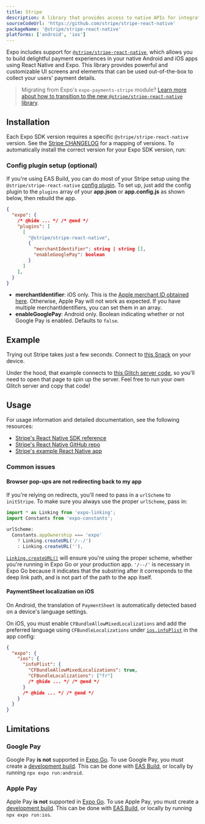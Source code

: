 ```yaml
---
title: Stripe
description: A library that provides access to native APIs for integrating Stripe payments.
sourceCodeUrl: 'https://github.com/stripe/stripe-react-native'
packageName: '@stripe/stripe-react-native'
platforms: ['android', 'ios']
---
```



Expo includes support for [`@stripe/stripe-react-native`](https://github.com/stripe/stripe-react-native), which allows you to build delightful payment experiences in your native Android and iOS apps using React Native and Expo. This library provides powerful and customizable UI screens and elements that can be used out-of-the-box to collect your users' payment details.

> Migrating from Expo's `expo-payments-stripe` module? [Learn more about how to transition to the new `@stripe/stripe-react-native` library](https://github.com/expo/fyi/blob/main/payments-migration-guide.md#how-to-migrate-from-expo-payments-stripe-to-the-new-stripestripe-react-native-library).

<VideoBoxLink
  videoId="J0tyxUV_omY"
  title="Watch: Universal Full-Stack Expo Stripe Payment Integration"
/>

## Installation

Each Expo SDK version requires a specific `@stripe/stripe-react-native` version. See the [Stripe CHANGELOG](https://github.com/stripe/stripe-react-native/blob/master/CHANGELOG.md) for a mapping of versions. To automatically install the correct version for your Expo SDK version, run:

<APIInstallSection href="https://github.com/stripe/stripe-react-native" />

### Config plugin setup (optional)

If you're using EAS Build, you can do most of your Stripe setup using the `@stripe/stripe-react-native` [config plugin](/config-plugins/introduction/). To set up, just add the config plugin to the `plugins` array of your **app.json** or **app.config.js** as shown below, then rebuild the app.

```json app.json
{
  "expo": {
    /* @hide ... */ /* @end */
    "plugins": [
      [
        "@stripe/stripe-react-native",
        {
          "merchantIdentifier": string | string [],
          "enableGooglePay": boolean
        }
      ]
    ],
  }
}
```

- **merchantIdentifier**: iOS only. This is the [Apple merchant ID obtained here](https://stripe.com/docs/apple-pay?platform=react-native). Otherwise, Apple Pay will not work as expected. If you have multiple merchantIdentifiers, you can set them in an array.
- **enableGooglePay**: Android only. Boolean indicating whether or not Google Pay is enabled. Defaults to `false`.

## Example

Trying out Stripe takes just a few seconds. Connect to [this Snack](https://snack.expo.dev/@charliecruzan/stripe-react-native-example?platform=mydevice) on your device.

Under the hood, that example connects to [this Glitch server code](https://glitch.com/edit/#!/expo-stripe-server-example), so you'll need to open that page to spin up the server. Feel free to run your own Glitch server and copy that code!

## Usage

For usage information and detailed documentation, see the following resources:

- [Stripe's React Native SDK reference](https://stripe.dev/stripe-react-native/api-reference/index.html)
- [Stripe's React Native GitHub repo](https://github.com/stripe/stripe-react-native)
- [Stripe's example React Native app](https://github.com/stripe/stripe-react-native/tree/master/example)

### Common issues

#### Browser pop-ups are not redirecting back to my app

If you're relying on redirects, you'll need to pass in a `urlScheme` to `initStripe`. To make sure you always use the proper `urlScheme`, pass in:

```js
import * as Linking from 'expo-linking';
import Constants from 'expo-constants';

urlScheme:
  Constants.appOwnership === 'expo'
    ? Linking.createURL('/--/')
    : Linking.createURL(''),
```

[`Linking.createURL()`](./linking/#createurloptions) will ensure you're using the proper scheme, whether you're running in Expo Go or your production app. `'/--/'` is necessary in Expo Go because it indicates that the substring after it corresponds to the deep link path, and is not part of the path to the app itself.

#### PaymentSheet localization on iOS

On Android, the translation of `PaymentSheet` is automatically detected based on a device's language settings.

On iOS, you must enable `CFBundleAllowMixedLocalizations` and add the preferred language using `CFBundleLocalizations` under [`ios.infoPlist`](../config/app/#infoplist) in the app config:

```json app.json
{
  "expo": {
    "ios": {
      "infoPlist": {
        "CFBundleAllowMixedLocalizations": true,
        "CFBundleLocalizations": ["fr"]
        /* @hide ... */ /* @end */
      }
      /* @hide ... */ /* @end */
    }
  }
}
```

## Limitations

### Google Pay

Google Pay **is not** supported in [Expo Go](https://expo.dev/go). To use Google Pay, you must create a [development build](/develop/development-builds/create-a-build/). This can be done with [EAS Build](/build/introduction), or locally by running `npx expo run:android`.

### Apple Pay

Apple Pay **is not** supported in [Expo Go](https://expo.dev/go). To use Apple Pay, you must create a [development build](/develop/development-builds/create-a-build/). This can be done with [EAS Build](/build/introduction), or locally by running `npx expo run:ios`.
